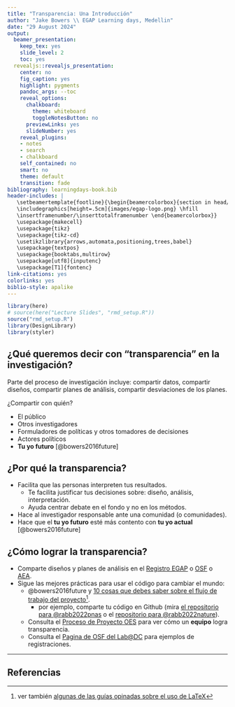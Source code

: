 ```yaml
---
title: "Transparencia: Una Introducción"
author: "Jake Bowers \\ EGAP Learning days, Medellin"
date: "29 August 2024"
output:
  beamer_presentation:
    keep_tex: yes
    slide_level: 2
    toc: yes
  revealjs::revealjs_presentation:
    center: no
    fig_caption: yes
    highlight: pygments
    pandoc_args: --toc
    reveal_options:
      chalkboard:
        theme: whiteboard
        toggleNotesButton: no
      previewLinks: yes
      slideNumber: yes
    reveal_plugins:
    - notes
    - search
    - chalkboard
    self_contained: no
    smart: no
    theme: default
    transition: fade
bibliography: learningdays-book.bib
header-includes: |
   \setbeamertemplate{footline}{\begin{beamercolorbox}{section in head/foot}
   \includegraphics[height=.5cm]{images/egap-logo.png} \hfill
   \insertframenumber/\inserttotalframenumber \end{beamercolorbox}}
   \usepackage{makecell}
   \usepackage{tikz}
   \usepackage{tikz-cd}
   \usetikzlibrary{arrows,automata,positioning,trees,babel}
   \usepackage{textpos}
   \usepackage{booktabs,multirow}
   \usepackage[utf8]{inputenc}
   \usepackage[T1]{fontenc}
link-citations: yes
colorlinks: yes
biblio-style: apalike
---
```



```r
library(here)
# source(here("Lecture Slides", "rmd_setup.R"))
source("rmd_setup.R")
library(DesignLibrary)
library(styler)
```

## ¿Qué queremos decir con "transparencia" en la investigación?

Parte del proceso de investigación incluye: compartir datos, compartir diseños,
compartir planes de análisis, compartir desviaciones de los planes.

¿Compartir con quién?

 - El público
 - Otros investigadores
 - Formuladores de políticas y otros tomadores de decisiones
 - Actores políticos
 - **Tu yo futuro** [@bowers2016future]


## ¿Por qué la transparencia?

 - Facilita que las personas interpreten tus resultados.
   - Te facilita justificar tus decisiones sobre: diseño, análisis, interpretación.
   - Ayuda centrar debate en el fondo y no en los métodos.
 - Hace al investigador responsable ante una comunidad (o comunidades).
 - Hace que el **tu yo futuro** esté más contento con **tu yo actual** [@bowers2016future]


## ¿Cómo lograr la transparencia?

- Comparte diseños y planes de análisis en el [Registro EGAP](https://osf.io/registries/egap/discover) o [OSF](http://osf.io) o [AEA](https://www.socialscienceregistry.org/).
 - Sigue las mejores prácticas para usar el código para cambiar el mundo:
   - @bowers2016future y [10 cosas que debes saber sobre el flujo de trabajo del proyecto](https://egap.org/resource/10-things-to-know-about-project-workflow/)^[ver también [algunas de las guías opinadas sobre el uso de LaTeX](https://egap.org/resource/10-things-writing-in-latex/)].
     - por ejemplo, comparte tu código en Github (mira [el repositorio para @rabb2022pnas](https://github.com/thepolicylab/COVID-VaccinesSocialNorms) o el [repositorio para @rabb2022nature](https://github.com/thepolicylab/COVID-SMSExperiment)).
   - Consulta el [Proceso de Proyecto OES](https://oes.gsa.gov/projectprocess/) para ver cómo un **equipo** logra transparencia.
   - Consulta el [Pagina de OSF del Lab@DC](https://osf.io/wb8ue/) para ejemplos de registraciones.

---

## Referencias


